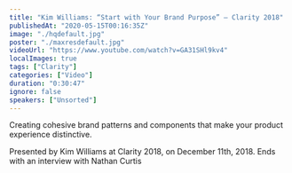 ```yaml
---
title: "Kim Williams: “Start with Your Brand Purpose” — Clarity 2018"
publishedAt: "2020-05-15T00:16:35Z"
image: "./hqdefault.jpg"
poster: "./maxresdefault.jpg"
videoUrl: "https://www.youtube.com/watch?v=GA31SHl9kv4"
localImages: true
tags: ["Clarity"]
categories: ["Video"]
duration: "0:30:47"
ignore: false
speakers: ["Unsorted"]
---
```


Creating cohesive brand patterns and components that make your product experience distinctive.

Presented by Kim Williams at Clarity 2018, on December 11th, 2018. Ends with an interview with Nathan Curtis
